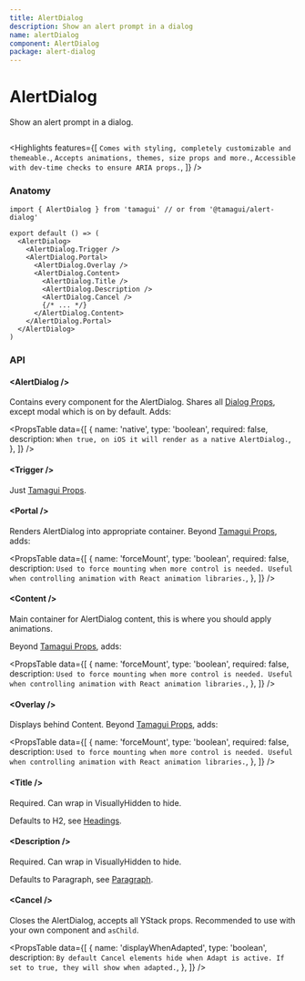 ```yaml
---
title: AlertDialog
description: Show an alert prompt in a dialog
name: alertDialog
component: AlertDialog
package: alert-dialog
---
```


# AlertDialog

<Description>Show an alert prompt in a dialog.</Description>

<HeroContainer showAnimationDriverControl>
  <AlertDialogDemo />
</HeroContainer>

```tsx hero template=AlertDialog

```

<Highlights
  features={[
    `Comes with styling, completely customizable and themeable.`,
    `Accepts animations, themes, size props and more.`,
    `Accessible with dev-time checks to ensure ARIA props.`,
  ]}
/>

### Anatomy

```tsx
import { AlertDialog } from 'tamagui' // or from '@tamagui/alert-dialog'

export default () => (
  <AlertDialog>
    <AlertDialog.Trigger />
    <AlertDialog.Portal>
      <AlertDialog.Overlay />
      <AlertDialog.Content>
        <AlertDialog.Title />
        <AlertDialog.Description />
        <AlertDialog.Cancel />
        {/* ... */}
      </AlertDialog.Content>
    </AlertDialog.Portal>
  </AlertDialog>
)
```

### API

#### &lt;AlertDialog /&gt;

Contains every component for the AlertDialog. Shares all [Dialog Props](/docs/components/dialog#api), except modal which is on by default. Adds:

<PropsTable
  data={[
    {
      name: 'native',
      type: 'boolean',
      required: false,
      description: `When true, on iOS it will render as a native AlertDialog.`,
    },
  ]}
/>

#### &lt;Trigger /&gt;

Just [Tamagui Props](/docs/intro/props).

#### &lt;Portal /&gt;

Renders AlertDialog into appropriate container. Beyond [Tamagui Props](/docs/intro/props), adds:

<PropsTable
  data={[
    {
      name: 'forceMount',
      type: 'boolean',
      required: false,
      description: `Used to force mounting when more control is needed. Useful when controlling animation with React animation libraries.`,
    },
  ]}
/>

#### &lt;Content /&gt;

Main container for AlertDialog content, this is where you should apply animations.

Beyond [Tamagui Props](/docs/intro/props), adds:

<PropsTable
  data={[
    {
      name: 'forceMount',
      type: 'boolean',
      required: false,
      description: `Used to force mounting when more control is needed. Useful when controlling animation with React animation libraries.`,
    },
  ]}
/>

#### &lt;Overlay /&gt;

Displays behind Content. Beyond [Tamagui Props](/docs/intro/props), adds:

<PropsTable
  data={[
    {
      name: 'forceMount',
      type: 'boolean',
      required: false,
      description: `Used to force mounting when more control is needed. Useful when controlling animation with React animation libraries.`,
    },
  ]}
/>

#### &lt;Title /&gt;

Required. Can wrap in VisuallyHidden to hide.

Defaults to H2, see [Headings](/docs/components/headings).

#### &lt;Description /&gt;

Required. Can wrap in VisuallyHidden to hide.

Defaults to Paragraph, see [Paragraph](/docs/components/text).

#### &lt;Cancel /&gt;

Closes the AlertDialog, accepts all YStack props. Recommended to use with your own component and `asChild`.

<PropsTable
  data={[
    {
      name: 'displayWhenAdapted',
      type: 'boolean',
      description: `By default Cancel elements hide when Adapt is active. If set to true, they will show when adapted.`,
    },
  ]}
/>
